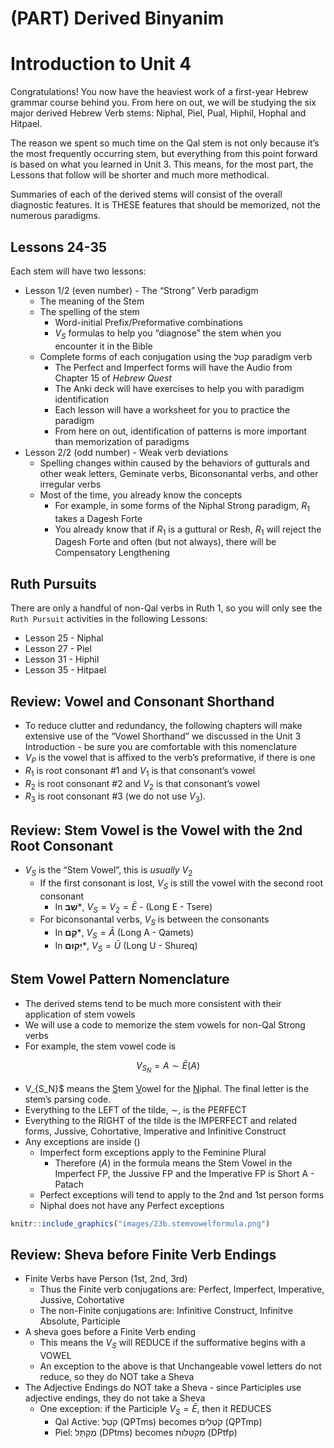 # (PART) Derived Binyanim {-}

# Introduction to Unit 4 {-}

Congratulations!  You now have the heaviest work of a first-year Hebrew grammar course behind you.  From here on out, we will be studying the six major derived Hebrew Verb stems: Niphal, Piel, Pual, Hiphil, Hophal and Hitpael.

The reason we spent so much time on the Qal stem is not only because it's the most frequently occurring stem, but everything from this point forward is based on what you learned in Unit 3.  This means, for the most part, the Lessons that follow will be shorter and much more methodical.

Summaries of each of the derived stems will consist of the overall diagnostic features.  It is THESE features that should be memorized, not the numerous paradigms.

## Lessons 24-35 {-}

Each stem will have two lessons:

* Lesson 1/2 (even number) - The "Strong" Verb paradigm
    * The meaning of the Stem
    * The spelling of the stem
        * Word-initial Prefix/Preformative combinations
        * $V_S$ formulas to help you "diagnose" the stem when you encounter it in the Bible
    * Complete forms of each conjugation using the קטל paradigm verb
        * The Perfect and Imperfect forms will have the Audio from Chapter 15 of _Hebrew Quest_
        * The Anki deck will have exercises to help you with paradigm identification
        * Each lesson will have a worksheet for you to practice the paradigm
        * From here on out, identification of patterns is more important than memorization of paradigms
* Lesson 2/2 (odd number) - Weak verb deviations
    * Spelling changes within caused by the behaviors of gutturals and other weak letters, Geminate verbs, Biconsonantal verbs, and other irregular verbs
    * Most of the time, you already know the concepts
        * For example, in some forms of the Niphal Strong paradigm, $R_1$ takes a Dagesh Forte
        * You already know that if $R_1$ is a guttural or Resh, $R_1$ will reject the Dagesh Forte and often (but not always), there will be Compensatory Lengthening
        
## Ruth Pursuits {-}

There are only a handful of non-Qal verbs in Ruth 1, so you will only see the `Ruth Pursuit` activities in the following Lessons:

* Lesson 25 - Niphal
* Lesson 27 - Piel
* Lesson 31 - Hiphil
* Lesson 35 - Hitpael


## Review: Vowel and Consonant Shorthand

* To reduce clutter and redundancy, the following chapters will make extensive use of the "Vowel Shorthand" we discussed in the Unit 3 Introduction - be sure you are comfortable with this nomenclature
* $V_P$ is the vowel that is affixed to the verb's preformative, if there is one
* $R_1$ is root consonant #1 and $V_1$ is that consonant's vowel
* $R_2$ is root consonant #2 and $V_2$ is that consonant's vowel
* $R_3$ is root consonant #3 (we do not use $V_3$).

## Review: Stem Vowel is the Vowel with the 2nd Root Consonant

* $V_S$ is the "Stem Vowel", this is _usually_ $V_2$ 
    * If the first consonant is lost, $V_S$ is still the vowel with the second root consonant
        * In **שֵׁב***, $V_S = V_2 = \bar E$ - (Long E - Tsere)
    * For biconsonantal verbs, $V_S$ is between the consonants
        * In **קָם***, $V_S = \bar A$ (Long A - Qamets)
        * In **יַקוּם***, $V_S = \bar U$ (Long U - Shureq)

## Stem Vowel Pattern Nomenclature

* The derived stems tend to be much more consistent with their application of stem vowels
* We will use a code to memorize the stem vowels for non-Qal Strong verbs
* For example, the stem vowel code is 

$$V_{S_N} = A \sim \bar E (A)$$

* V_{S_N}$ means the <u>S</u>tem <u>V</u>owel for the <u>N</u>iphal. The final letter is the stem's parsing code.
* Everything to the LEFT of the tilde, $\sim$, is the PERFECT
* Everything to the RIGHT of the tilde is the IMPERFECT and related forms, Jussive, Cohortative, Imperative and Infinitive Construct
* Any exceptions are inside ()
    * Imperfect form exceptions apply to the Feminine Plural
        * Therefore $(A)$ in the formula means the Stem Vowel in the Imperfect FP, the Jussive FP and the Imperative FP is Short A - Patach
    * Perfect exceptions will tend to apply to the 2nd and 1st person forms
    * Niphal does not have any Perfect exceptions
    
```r

knitr::include_graphics("images/23b.stemvowelformula.png")
``` 

## Review: Sheva before Finite Verb Endings

* Finite Verbs have Person (1st, 2nd, 3rd)
    * Thus the Finite verb conjugations are: Perfect, Imperfect, Imperative, Jussive, Cohortative
    * The non-Finite conjugations are: Infinitive Construct, Infinitve Absolute, Participle
* A sheva goes before a Finite Verb ending
    * This means the $V_S$ will REDUCE if the sufformative begins with a VOWEL
    * An exception to the above is that Unchangeable vowel letters do not reduce, so they do NOT take a Sheva
* The Adjective Endings do NOT take a Sheva - since Participles use adjective endings, they do not take a Sheva
    * One exception: if the Participle $V_S = \bar E$, then it REDUCES
        * Qal Active: <span class="he">קֹטֵל</span> (QPTms) becomes <span class="he">קֹטְלִים</span> (QPTmp)
        * Piel: <span class="he">מְקַתֵּל</span> (DPtms) becomes <span class="he">מְקַטְּלוֹת</span> (DPtfp)
        
